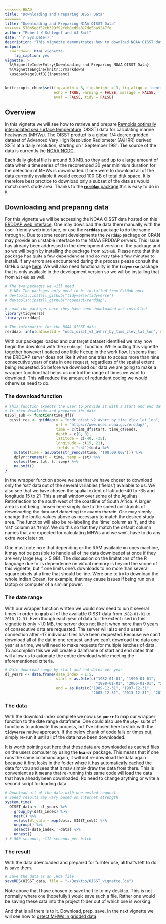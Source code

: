 ```yaml
---
<<<<<<< HEAD
title: "Downloading and Preparing OISST Data"
=======
title: "Downloading and Preparing NOAA OISST Data"
>>>>>>> 570b5edf62cb399f92feb8ed5e827de5ba9247fe
author: "Robert W Schlegel and AJ Smit"
date: "`r Sys.Date()`"
description: "This vignette demonstrates how to download NOAA OISST data and prepare them for the detection of marine heatwaves."
output: 
  rmarkdown::html_vignette:
    fig_caption: yes
vignette: >
  %\VignetteIndexEntry{Downloading and Preparing NOAA OISST Data}
  %\VignetteEngine{knitr::rmarkdown}
  \usepackage[utf8]{inputenc}
---
```


```r
knitr::opts_chunk$set(fig.width = 8, fig.height = 3, fig.align = 'centre',
                      echo = TRUE, warning = FALSE, message = FALSE,
                      eval = FALSE, tidy = FALSE)
```

## Overview

In this vignette we will see how to retrieve and prepare [Reynolds optimally interpolated sea surface temperature](https://journals.ametsoc.org/doi/full/10.1175/2007JCLI1824.1) (OISST) data for calculating marine heatwaves (MHWs). The OISST product is a global 1/4 degree gridded dataset of Advanced Very High Resolution Radiometer (AVHRR) derived SSTs at a daily resolution, starting on 1 September 1981. The source of the data is currently the [NOAA NCDC](https://www.ncdc.noaa.gov/oisst). 

Each daily global file is around 8.3 MB, so they add up to a large amount of data when a time series of the recomended 30 year minimum duration for the detection of MHWs is downloaded. If one were to download all of the data currently available it would exceed 100 GB of total disk space. It is therefore best practice to download only a subset of the data as would match one's study area. Thanks to the [__`rerddap`__ package](https://docs.ropensci.org/rerddap/) this is easy to do in `R`.

## Downloading and preparing data

For this vignette we will be accessing the NOAA OISST data hosted on this [ERDDAP web interface](https://www.ncei.noaa.gov/erddap/griddap/ncdc_oisst_v2_avhrr_by_time_zlev_lat_lon.html). One may download the data there manually with the user friendly web interface, or use the __`rerddap`__ package to do the same through `R`. Due to some recent developments the __`rerddap`__ package on CRAN may provide an unstable interface to the NOAA ERDDAP servers. This issue has already been addressed in the development version of the package and so we will begin by installing the package from `GitHub`. Please note that this package has quite a few dependencies and so may take a few minutes to install. If any errors are encountered during this process please consult the GitHub page [here](https://github.com/ropensci/rerddap). We will also need functionality in the __`tidyverse`__ package that is only available in the development version so we will be installing that from `GitHub` as well.

```r
# The two packages we will need
  # NB: The packages only need to be installed from GitHub once
# devtools::install_github("tidyverse/tidyverse")
# devtools::install_github("ropensci/rerddap")

# Load the packages once they have been downloaded and installed
library(tidyverse)
library(rerddap)

# The information for the NOAA OISST data
rerddap::info(datasetid = "ncdc_oisst_v2_avhrr_by_time_zlev_lat_lon", url = "https://www.ncei.noaa.gov/erddap/")
```

With our packages loaded and our target dataset identified we may now begin the download with the `griddap()` function. While putting this vignette together however I noticed one little hiccup in the work flow. It seems that the ERDDAP server does not like it when one tries to access more than nine consecutive years of data in one request, regardless of the spatial extent being requested. So before we download our data we are going to make a wrapper function that helps us control the range of times we want to download. This will reduce the amount of redundant coding we would otherwise need to do.

### The download function

```r
# This function expects the user to provide it with a start and end date
# It then downloads and prepares the data
OISST_sub <- function(time_df){
  oisst_res <- griddap(x = "ncdc_oisst_v2_avhrr_by_time_zlev_lat_lon", 
                       url = "https://www.ncei.noaa.gov/erddap/", 
                       time = c(time_df$start, time_df$end), 
                       depth = c(0, 0),
                       latitude = c(-40, -35),
                       longitude = c(15, 21),
                       fields = "sst")$data %>% 
    mutate(time = as.Date(str_remove(time, "T00:00:00Z"))) %>% 
    dplyr::rename(t = time, temp = sst) %>% 
    select(lon, lat, t, temp) %>% 
    na.omit()
}
```

In the wrapper function above we see that we have chosen to download only the 'sst' data out of the several variables ('fields') available to us. We also see that we have chosen the spatial extent of latitude -40 to -35 and longitude 15 to 21. This a small window over some of the Agulhas Retroflection to the south west of the coastline of South Africa. A larger area is not being chosen here simply due to the speed constraints of downloading the data and detecting the events therein. One may simply change the lon/lat values above as necessary to match the desired study area. The function will also be re-labelling the 'time' column as 't', and the 'sst' column as 'temp'. We do this so that they match the default column names that are expected for calculating MHWs and we won't have to do any extra work later on.

One must note here that depending on the RAM available on ones machine, it may not be possible to handle all of the data downloaded at once if they are very large (e.g. > 5 GB). The discussion on the limitations of the R language due to its dependence on virtual memory is beyond the scope of this vignette, but if one limits one's downloads to no more than several square pixels at a time that should be fine. Were one to try to download the whole Indian Ocean, for example, that may cause issues if being run on a laptop or computer of a similar power.

### The date range

With our wrapper function written we would now need to run it several times in order to grab all of the available OISST data from `1982-01-01` to `2018-12-31`. Even though each year of data for the extent used in this vignette is only ~1.0 MB, the server does not like it when more than 9 years of consecutive data are requested. The server will also end a users connection after ~17 individual files have been requested. Because we can't download all of the dat in one request, and we can't download the data one year at a time, we will need to make requests for multiple batches of data. To accomplish this we will create a dataframe of start and end dates that will allow us to automate the entire download while meeting the aforementioned criteria.

```r
# Date download range by start and end dates per year
dl_years <- data.frame(date_index = 1:5,
                       start = as.Date(c("1982-01-01", "1990-01-01", 
                                         "1998-01-01", "2006-01-01", "2014-01-01")),
                       end = as.Date(c("1989-12-31", "1997-12-31", 
                                       "2005-12-31", "2013-12-31", "2018-12-31")))
```

### The data

With the download index complete we now use __`purrr`__ to map our wrapper function to the date range dataframe. One could also use the __`plyr`__ suite of functions to automate this process, but I've chosen here to stick with the __`tidyverse`__ native approach. If the below chunk of code fails or times out, simply re-run it until all of the data have been downloaded.

It is worth pointing out here that these data are downloaded as cached files on the users computer by using the __`hoardr`__ package. This means that if one runs the same command again, it will not re-download the data again because it first looks in the folder where it has automatically cached the data for you and sees that it may simply draw the data from there. This is convenient as it means that re-running this same code will load the data that have already been downloaded. No need to change anything or write a second script for loading data.

```r
# Download all of the data with one nested request
# Speed results may vary based on internet strength
system.time(
  OISST_data <- dl_years %>% 
    group_by(date_index) %>% 
    nest() %>% 
    mutate(dl_data = map(data, OISST_sub)) %>% 
    ungroup() %>% 
    select(-date_index, -data) %>% 
    unnest()
) # 560 seconds, ~112 seconds per batch
```

### The result

With the data downloaded and prepared for furhter use, all that's left to do is save them.

```r
# Save the data as an .Rda file
saveRDS(OISST_data, file = "~/Desktop/OISST_vignette.Rda")
```

Note above that I have chosen to save the file to my desktop. This is not normally where one (hopefully!) would save such a file. Rather one would be saving these data into the project folder out of which one is working.

And that is all there is to it. Download, prep, save. In the next vignette we will see how to [detect MHWs in gridded data](https://robwschlegel.github.io/heatwaveR/articles/gridded_event_detection.html).
